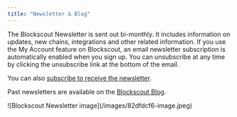 ```yaml
---
title: "Newsletter & Blog"
---
```


The Blockscout Newsletter is sent out bi-monthly. It includes information on updates, new chains, integrations and other related information. If you use the My Account feature on Blockscout, an email newsletter subscription is automatically enabled when you sign up. You can unsubscribe at any time by clicking the unsubscribe link at the bottom of the email.

 <Icon icon="flag" iconType="solid" /> You can also [subscribe to receive the newsletter](https://www.blog.blockscout.com/).

<Icon icon="flag" iconType="solid" /> Past newsletters are available on the [Blockscout Blog](https://www.blog.blockscout.com/).

<Frame caption>
  ![Blockscout Newsletter image](/images/82dfdcf6-image.jpeg)
</Frame>